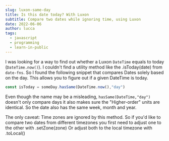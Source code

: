 ```yaml
---
slug: luxon-same-day
title: Is this date today? With Luxon
subtitle: Compare two dates while ignoring time, using Luxon
date: 2022-06-06
author: lucca
tags:
  - javascript
  - programming
  - learn-in-public
---
```


I was looking for a way to find out whether a <Link url="https://moment.github.io/luxon/#/">Luxon</Link> `DateTime` equals to today (`DateTime.now()`).
I couldn't find a utility method like the <Link url="https://date-fns.org/v2.28.0/docs/isToday"> .isToday(date) </Link> from `date-fns`.
So I found the following snippet that compares Dates solely based on the day. This allows you to figure out if a given DateTime is today.

```js
const isToday = someDay.hasSame(DateTime.now(),"day")
```

Even though the name may be a misleading, `hasSame(DateTime,"day")` doesn't only compare days it also makes sure the "Higher-order" units are identical.
So the date also has the same week, month and year.

The only caveat: Time zones are ignored by this method. So if you'd like to compare two dates
from different timezones you first need to adjust one to the other with <Link url="https://moment.github.io/luxon/api-docs/index.html#datetimesetzone">.setZone(zone)</Link>
Or adjust both to the local timezone with <Link url="https://moment.github.io/luxon/api-docs/index.html#datetimetolocal">.toLocal()</Link>










